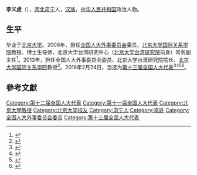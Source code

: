 '''李义虎'''（{{bd|1961年||}}），[[河北|河北]][[肃宁|肃宁]]人，[[汉族|汉族]]，[[中华人民共和国|中华人民共和国]]政治人物。

==生平==
毕业于[[北京大学|北京大学]]。2008年，担任[[全国人大外事委员会|全国人大外事委员会]]委员，[[北京大学国际关系学院|北京大学国际关系学院]]教授、博士生导师，北京大学台湾研究中心（[[北京大学台湾研究院|北京大学台湾研究院]]前身）常务副主任<ref>{{cite news|title=全国人大代表信息-李义虎|url=http://210.82.31.1:8084/delegate/viewDelegate.action?dbid=111824|accessdate=2013-04-05|newspaper=全国人大网|archive-url=https://web.archive.org/web/20140522052750/http://www.npc.gov.cn/delegate/viewDelegate.action?dbid=111824|archive-date=2014-05-22|dead-url=yes}}</ref>。2013年，担任全国人大外事委员会委员、北京大学台湾研究院院长、[[北京大学国际关系学院|北京大学国际关系学院]]教授<ref>{{cite news|title=全国人大代表信息-李义虎|url=http://210.82.31.1:8084/delegate/viewDelegate.action?dbid=121803|accessdate=2013-04-05|newspaper=全国人大网|archive-url=https://web.archive.org/web/20130713115125/http://www.npc.gov.cn/delegate/viewDelegate.action?dbid=121803|archive-date=2013-07-13|dead-url=yes}}</ref>。2018年2月24日，当选为[[第十三届全国人大代表|第十三届全国人大代表]]<ref>{{Cite web|title=（受权发布）中华人民共和国第十三届全国人民代表大会代表名单-中新网|url=http://www.chinanews.com/gn/2018/02-25/8453959.shtml|accessdate=2021-02-19|work=[[中国新闻网|中国新闻网]]|archive-date=2018-02-27|archive-url=https://web.archive.org/web/20180227031724/http://www.chinanews.com/gn/2018/02-25/8453959.shtml|dead-url=no}}</ref><ref>{{cite web | title=中华人民共和国第十三届全国人民代表大会代表名单 | website=[[光明网_(中国)|光明网]] | date=2018-02-25 | url=https://news.gmw.cn/2018-02/25/content_27792557.htm | language=zh | access-date=2021-02-19 | archive-date=2021-10-19 | archive-url=https://web.archive.org/web/20211019124618/https://news.gmw.cn/2018-02/25/content_27792557.htm | dead-url=no }}</ref><ref>{{cite web | title=第十三届全国人民代表大会代表名单（2980名） | website=[[澎湃新闻|澎湃新闻]]-The Paper | url=https://www.thepaper.cn/newsDetail_forward_2008905 | language=zh | access-date=2021-02-19 | archive-date=2018-03-23 | archive-url=https://web.archive.org/web/20180323190049/https://www.thepaper.cn/newsDetail_forward_2008905 | dead-url=no }}</ref><ref>{{cite web | title=中华人民共和国第十三届全国人民代表大会代表名单 | website=[[中国网|中国网]] | date=2018-02-25 | url=http://news.china.com.cn/2018-02/25/content_50599587.htm | language=zh | access-date=2021-02-19 | archive-date=2021-02-21 | archive-url=https://web.archive.org/web/20210221201146/http://news.china.com.cn/2018-02/25/content_50599587.htm | dead-url=no }}</ref>。

==參考文獻==
{{reflist}}

{{Authority control}}
{{DEFAULTSORT:Li李}}
[[Category:第十二届全国人大代表|Category:第十二届全国人大代表]]
[[Category:第十一届全国人大代表|Category:第十一届全国人大代表]]
[[Category:北京大學教授|Category:北京大學教授]]
[[Category:北京大学校友|Category:北京大学校友]]
[[Category:肃宁人|Category:肃宁人]]
[[Category:李姓|Category:李姓]]
[[Category:全国人大外事委员会委员|Category:全国人大外事委员会委员]]
[[Category:第十三届全国人大代表|Category:第十三届全国人大代表]]